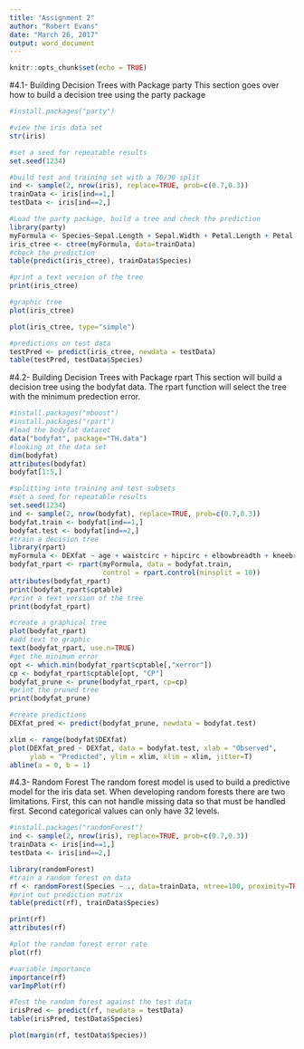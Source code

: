 ---
title: "Assignment 2"
author: "Robert Evans"
date: "March 26, 2017"
output: word_document
---

```{r setup, include=FALSE}
knitr::opts_chunk$set(echo = TRUE)
```

#4.1- Building Decision Trees with Package party
This section goes over how to build a decision tree using the party package
```{r}
#install.packages("party")

#view the iris data set
str(iris)

#set a seed for repeatable results
set.seed(1234)

#build test and training set with a 70/30 split
ind <- sample(2, nrow(iris), replace=TRUE, prob=c(0.7,0.3))
trainData <- iris[ind==1,]
testData <- iris[ind==2,]

#Load the party package, build a tree and check the prediction
library(party)
myFormula <- Species~Sepal.Length + Sepal.Width + Petal.Length + Petal.Width
iris_ctree <- ctree(myFormula, data=trainData)
#check the prediction
table(predict(iris_ctree), trainData$Species)

#print a text version of the tree
print(iris_ctree)

#graphic tree
plot(iris_ctree)

plot(iris_ctree, type="simple")

#predictions on test data
testPred <- predict(iris_ctree, newdata = testData)
table(testPred, testData$Species)
```

#4.2- Building Decision Trees with Package rpart
This section will build a decision tree using the bodyfat data. The rpart function will select the tree with the minimum predection error.
```{r}
#install.packages("mboost")
#install.packages("rpart")
#load the bodyfat dataset
data("bodyfat", package="TH.data")
#looking at the data set
dim(bodyfat)
attributes(bodyfat)
bodyfat[1:5,]

#splitting into training and test subsets
#set a seed for repeatable results
set.seed(1234)
ind <- sample(2, nrow(bodyfat), replace=TRUE, prob=c(0.7,0.3))
bodyfat.train <- bodyfat[ind==1,]
bodyfat.test <- bodyfat[ind==2,]
#train a decision tree
library(rpart)
myFormula <- DEXfat ~ age + waistcirc + hipcirc + elbowbreadth + kneebreadth
bodyfat_rpart <- rpart(myFormula, data = bodyfat.train,
                       control = rpart.control(minsplit = 10))
attributes(bodyfat_rpart)
print(bodyfat_rpart$cptable)
#print a text version of the tree
print(bodyfat_rpart)

#create a graphical tree
plot(bodyfat_rpart)
#add text to graphic
text(bodyfat_rpart, use.n=TRUE)
#get the minimum error
opt <- which.min(bodyfat_rpart$cptable[,"xerror"])
cp <- bodyfat_rpart$cptable[opt, "CP"]
bodyfat_prune <- prune(bodyfat_rpart, cp=cp)
#print the pruned tree
print(bodyfat_prune)

#create predictions
DEXfat_pred <- predict(bodyfat_prune, newdata = bodyfat.test)

xlim <- range(bodyfat$DEXfat)
plot(DEXfat_pred ~ DEXfat, data = bodyfat.test, xlab = "Observed",
     ylab = "Predicted", ylim = xlim, xlim = xlim, jitter=T)
abline(a = 0, b = 1)
```

#4.3- Random Forest
The random forest model is used to build a predictive model for the iris data set. When developing random forests there are two limitations. First, this can not handle missing data so that must be handled first. Second categorical values can only have 32 levels.
```{r}
#install.packages("randomForest")
ind <- sample(2, nrow(iris), replace=TRUE, prob=c(0.7,0.3))
trainData <- iris[ind==1,]
testData <- iris[ind==2,]

library(randomForest)
#train a random forest on data
rf <- randomForest(Species ~ ., data=trainData, ntree=100, proximity=TRUE)
#print out prediction matrix
table(predict(rf), trainData$Species)

print(rf)
attributes(rf)

#plot the random forest error rate
plot(rf)

#variable importance
importance(rf)
varImpPlot(rf)

#Test the random forest against the test data
irisPred <- predict(rf, newdata = testData)
table(irisPred, testData$Species)

plot(margin(rf, testData$Species))
```

